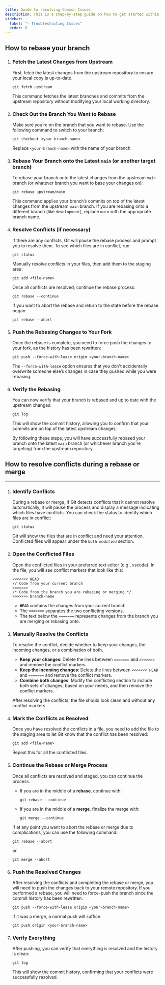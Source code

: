 ```yaml
---
title: Guide to resolving Common Issues
description: This is a step-by-step guide on how to get started within the SplashKit Starlight Repo.
sidebar:
  label: "- Troubleshooting Issues"
  order: 9
---
```



## How to rebase your branch

<Steps>

1. ### Fetch the Latest Changes from Upstream

   First, fetch the latest changes from the upstream repository to ensure your local copy is
   up-to-date.

   ```shell
   git fetch upstream
   ```

   This command fetches the latest branches and commits from the upstream repository without
   modifying your local working directory.

2. ### Check Out the Branch You Want to Rebase

   Make sure you’re on the branch that you want to rebase. Use the following command to switch to
   your branch:

   ```shell
   git checkout <your-branch-name>
   ```

   Replace `<your-branch-name>` with the name of your branch.

3. ### Rebase Your Branch onto the Latest `main` (or another target branch)

   To rebase your branch onto the latest changes from the upstream `main` branch (or whatever branch
   you want to base your changes on):

   ```shell
   git rebase upstream/main
   ```

   This command applies your branch’s commits on top of the latest changes from the upstream `main`
   branch. If you are rebasing onto a different branch (like `development`), replace `main` with the
   appropriate branch name.

4. ### Resolve Conflicts (if necessary)

   If there are any conflicts, Git will pause the rebase process and prompt you to resolve them. To
   see which files are in conflict, run:

   ```shell
   git status
   ```

   Manually resolve conflicts in your files, then add them to the staging area:

   ```shell
   git add <file-name>
   ```

   Once all conflicts are resolved, continue the rebase process:

   ```shell
   git rebase --continue
   ```

   If you want to abort the rebase and return to the state before the rebase began:

   ```shell
   git rebase --abort
   ```

5. ### Push the Rebasing Changes to Your Fork

   Once the rebase is complete, you need to force push the changes to your fork, as the history has
   been rewritten:

   ```shell
   git push --force-with-lease origin <your-branch-name>
   ```

   The `--force-with-lease` option ensures that you don't accidentally overwrite someone else’s
   changes in case they pushed while you were rebasing.

6. ### Verify the Rebasing

   You can now verify that your branch is rebased and up to date with the upstream changes:

   ```shell
   git log
   ```

   This will show the commit history, allowing you to confirm that your commits are on top of the
   latest upstream changes.

   By following these steps, you will have successfully rebased your branch onto the latest `main`
   branch (or whichever branch you're targeting) from the upstream repository.

</Steps>

## How to resolve conflicts during a rebase or merge

---

<Steps>

1. ### Identify Conflicts

   During a rebase or merge, if Git detects conflicts that it cannot resolve automatically, it will
   pause the process and display a message indicating which files have conflicts. You can check the
   status to identify which files are in conflict:

   ```shell
   git status
   ```

   Git will show the files that are in conflict and need your attention. Conflicted files will
   appear under the `both modified` section.

2. ### Open the Conflicted Files

   Open the conflicted files in your preferred text editor (e.g., vscode). In the file, you will see
   conflict markers that look like this:

   ```plaintext
   <<<<<<< HEAD
   // Code from your current branch
   =======
   /* Code from the branch you are rebasing or merging */
   >>>>>>> branch-name
   ```

   - **`HEAD`** contains the changes from your current branch.
   - The **`=======`** separates the two conflicting versions.
   - The text below the `=======` represents changes from the branch you are merging or rebasing
     onto.

3. ### Manually Resolve the Conflicts

   To resolve the conflict, decide whether to keep your changes, the incoming changes, or a
   combination of both.

   - **Keep your changes**: Delete the lines between `=======` and `>>>>>>>` and remove the conflict
     markers.
   - **Keep the incoming changes**: Delete the lines between `<<<<<<< HEAD` and `=======` and remove
     the conflict markers.
   - **Combine both changes**: Modify the conflicting section to include both sets of changes, based
     on your needs, and then remove the conflict markers.

   After resolving the conflicts, the file should look clean and without any conflict markers.

4. ### Mark the Conflicts as Resolved

   Once you have resolved the conflicts in a file, you need to add the file to the staging area to
   let Git know that the conflict has been resolved:

   ```shell
   git add <file-name>
   ```

   Repeat this for all the conflicted files.

5. ### Continue the Rebase or Merge Process

   Once all conflicts are resolved and staged, you can continue the process.

   - If you are in the middle of a **rebase**, continue with:

     ```shell
     git rebase --continue
     ```

   - If you are in the middle of a **merge**, finalize the merge with:

     ```shell
     git merge --continue
     ```

   If at any point you want to abort the rebase or merge due to complications, you can use the
   following command:

   ```shell
   git rebase --abort
   ```

   or

   ```shell
   git merge --abort
   ```

6. ### Push the Resolved Changes

   After resolving the conflicts and completing the rebase or merge, you will need to push the
   changes back to your remote repository. If you performed a rebase, you will need to force-push
   the branch since the commit history has been rewritten:

   ```shell
   git push --force-with-lease origin <your-branch-name>
   ```

   If it was a merge, a normal push will suffice:

   ```shell
   git push origin <your-branch-name>
   ```

7. ### Verify Everything

   After pushing, you can verify that everything is resolved and the history is clean:

   ```shell
   git log
   ```

   This will show the commit history, confirming that your conflicts were successfully resolved.

</Steps>
